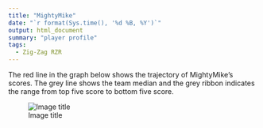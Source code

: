 ```yaml
---
title: "MightyMike"
date: "`r format(Sys.time(), '%d %B, %Y')`"
output: html_document
summary: "player profile"
tags:
  - Zig-Zag RZR
---
```


The red line in the graph below shows the trajectory of MightyMike's scores. The grey line shows the team median and the grey ribbon indicates the range from top five score to bottom five score.

![Image title](MightyMike.jpg)

